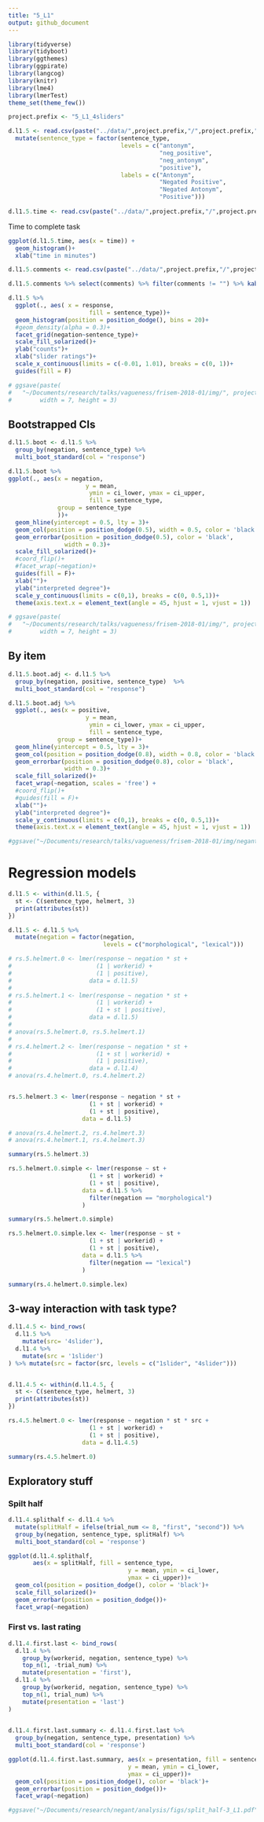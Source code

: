 ```yaml
---
title: "5_L1"
output: github_document
---
```



```r
library(tidyverse)
library(tidyboot)
library(ggthemes)
library(ggpirate)
library(langcog)
library(knitr)
library(lme4)
library(lmerTest)
theme_set(theme_few())

project.prefix <- "5_L1_4sliders"
```

```r
d.l1.5 <- read.csv(paste("../data/",project.prefix,"/",project.prefix,"-trials.csv", sep = "")) %>%
  mutate(sentence_type = factor(sentence_type,
                                levels = c("antonym",
                                           "neg_positive",
                                           "neg_antonym",
                                           "positive"),
                                labels = c("Antonym",
                                           "Negated Positive",
                                           "Negated Antonym",
                                           "Positive")))
  
d.l1.5.time <- read.csv(paste("../data/",project.prefix,"/",project.prefix,"-time.csv", sep = ""))

```



Time to complete task

```r
ggplot(d.l1.5.time, aes(x = time)) +
  geom_histogram()+
  xlab("time in minutes")
```


```r
d.l1.5.comments <- read.csv(paste("../data/",project.prefix,"/",project.prefix,"-subject_information.csv", sep =""))

d.l1.5.comments %>% select(comments) %>% filter(comments != "") %>% kable()
```

```r
d.l1.5 %>%
  ggplot(., aes( x = response,
                       fill = sentence_type))+
  geom_histogram(position = position_dodge(), bins = 20)+
  #geom_density(alpha = 0.3)+
  facet_grid(negation~sentence_type)+
  scale_fill_solarized()+
  ylab("counts")+
  xlab("slider ratings")+
  scale_x_continuous(limits = c(-0.01, 1.01), breaks = c(0, 1))+
  guides(fill = F)

# ggsave(paste(
#   "~/Documents/research/talks/vagueness/frisem-2018-01/img/", project.prefix, "_histograms.pdf", sep = ""),
#        width = 7, height = 3)
```

## Bootstrapped CIs


```r
d.l1.5.boot <- d.l1.5 %>%
  group_by(negation, sentence_type) %>%
  multi_boot_standard(col = "response")
```

```r
d.l1.5.boot %>%
ggplot(., aes(x = negation,
                      y = mean,
                       ymin = ci_lower, ymax = ci_upper,
                       fill = sentence_type,
              group = sentence_type
              ))+
  geom_hline(yintercept = 0.5, lty = 3)+
  geom_col(position = position_dodge(0.5), width = 0.5, color = 'black')+
  geom_errorbar(position = position_dodge(0.5), color = 'black',
                width = 0.3)+
  scale_fill_solarized()+
  #coord_flip()+
  #facet_wrap(~negation)+
  guides(fill = F)+
  xlab("")+
  ylab("interpreted degree")+
  scale_y_continuous(limits = c(0,1), breaks = c(0, 0.5,1))+
  theme(axis.text.x = element_text(angle = 45, hjust = 1, vjust = 1))

# ggsave(paste(
#   "~/Documents/research/talks/vagueness/frisem-2018-01/img/", project.prefix, "_bootstrapped.pdf", sep = ""),
#        width = 7, height = 3)
```

## By item

```r

d.l1.5.boot.adj <- d.l1.5 %>%
  group_by(negation, positive, sentence_type)  %>%
  multi_boot_standard(col = "response")

d.l1.5.boot.adj %>%
  ggplot(., aes(x = positive,
                      y = mean,
                       ymin = ci_lower, ymax = ci_upper,
                       fill = sentence_type,
              group = sentence_type))+
  geom_hline(yintercept = 0.5, lty = 3)+
  geom_col(position = position_dodge(0.8), width = 0.8, color = 'black')+
  geom_errorbar(position = position_dodge(0.8), color = 'black',
                width = 0.3)+
  scale_fill_solarized()+
  facet_wrap(~negation, scales = 'free') + 
  #coord_flip()+
  #guides(fill = F)+
  xlab("")+
  ylab("interpreted degree")+
  scale_y_continuous(limits = c(0,1), breaks = c(0, 0.5,1))+
  theme(axis.text.x = element_text(angle = 45, hjust = 1, vjust = 1))

#ggsave("~/Documents/research/talks/vagueness/frisem-2018-01/img/negant_lexical_bootstrapped_item.pdf", width = 8, height = 3.5)
```

# Regression models

```r

d.l1.5 <- within(d.l1.5, {
  st <- C(sentence_type, helmert, 3)
  print(attributes(st))
})

d.l1.5 <- d.l1.5 %>% 
  mutate(negation = factor(negation, 
                           levels = c("morphological", "lexical")))

# rs.5.helmert.0 <- lmer(response ~ negation * st + 
#                        (1 | workerid) + 
#                        (1 | positive),
#                      data = d.l1.5)
# 
# rs.5.helmert.1 <- lmer(response ~ negation * st + 
#                        (1 | workerid) + 
#                        (1 + st | positive),
#                      data = d.l1.5)
# 
# anova(rs.5.helmert.0, rs.5.helmert.1)
# 
# rs.4.helmert.2 <- lmer(response ~ negation * st + 
#                        (1 + st | workerid) + 
#                        (1 | positive),
#                      data = d.l1.4)
# anova(rs.4.helmert.0, rs.4.helmert.2)


rs.5.helmert.3 <- lmer(response ~ negation * st + 
                       (1 + st | workerid) + 
                       (1 + st | positive),
                     data = d.l1.5)

# anova(rs.4.helmert.2, rs.4.helmert.3)
# anova(rs.4.helmert.1, rs.4.helmert.3)

summary(rs.5.helmert.3)
```

```r

rs.5.helmert.0.simple <- lmer(response ~ st + 
                       (1 + st | workerid) + 
                       (1 + st | positive),
                     data = d.l1.5 %>% 
                       filter(negation == "morphological")
                     )

summary(rs.5.helmert.0.simple)
```

```r

rs.5.helmert.0.simple.lex <- lmer(response ~ st + 
                       (1 + st | workerid) + 
                       (1 + st | positive),
                     data = d.l1.5 %>% 
                       filter(negation == "lexical")
                     )

summary(rs.4.helmert.0.simple.lex)
```


## 3-way interaction with task type?

```r
d.l1.4.5 <- bind_rows(
  d.l1.5 %>% 
    mutate(src= '4slider'),
  d.l1.4 %>%
    mutate(src = '1slider')
) %>% mutate(src = factor(src, levels = c("1slider", "4slider")))


d.l1.4.5 <- within(d.l1.4.5, {
  st <- C(sentence_type, helmert, 3)
  print(attributes(st))
})

rs.4.5.helmert.0 <- lmer(response ~ negation * st * src + 
                       (1 + st | workerid) + 
                       (1 + st | positive),
                     data = d.l1.4.5)

summary(rs.4.5.helmert.0)
```



## Exploratory stuff

### Spilt half

```r
d.l1.4.splithalf <- d.l1.4 %>%
  mutate(splitHalf = ifelse(trial_num <= 8, "first", "second")) %>%
  group_by(negation, sentence_type, splitHalf) %>%
  multi_boot_standard(col = 'response')

ggplot(d.l1.4.splithalf,
       aes(x = splitHalf, fill = sentence_type,
                                  y = mean, ymin = ci_lower,
                                  ymax = ci_upper))+
  geom_col(position = position_dodge(), color = 'black')+
  scale_fill_solarized()+
  geom_errorbar(position = position_dodge())+
  facet_wrap(~negation)
```

### First vs. last rating

```r

d.l1.4.first.last <- bind_rows(
  d.l1.4 %>%
    group_by(workerid, negation, sentence_type) %>%
    top_n(1, -trial_num) %>%
    mutate(presentation = 'first'),
  d.l1.4 %>%
    group_by(workerid, negation, sentence_type) %>%
    top_n(1, trial_num) %>%
    mutate(presentation = 'last')
)
  

d.l1.4.first.last.summary <- d.l1.4.first.last %>%
  group_by(negation, sentence_type, presentation) %>%
  multi_boot_standard(col = 'response')

ggplot(d.l1.4.first.last.summary, aes(x = presentation, fill = sentence_type,
                                  y = mean, ymin = ci_lower,
                                  ymax = ci_upper))+
  geom_col(position = position_dodge(), color = 'black')+
  geom_errorbar(position = position_dodge())+
  facet_wrap(~negation)

#ggsave("~/Documents/research/negant/analysis/figs/split_half-3_L1.pdf", width =6 , height = 4)
```